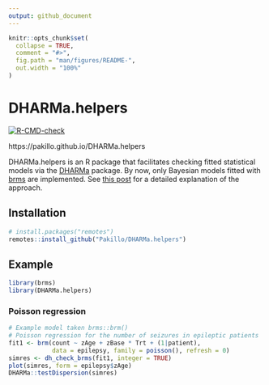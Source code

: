 ```yaml
---
output: github_document
---
```


<!-- README.md is generated from README.Rmd. Please edit that file -->

```r
knitr::opts_chunk$set(
  collapse = TRUE,
  comment = "#>",
  fig.path = "man/figures/README-",
  out.width = "100%"
)
```

# DHARMa.helpers

<!-- badges: start -->
[![R-CMD-check](https://github.com/Pakillo/DHARMa.helpers/actions/workflows/R-CMD-check.yaml/badge.svg)](https://github.com/Pakillo/DHARMa.helpers/actions/workflows/R-CMD-check.yaml)
<!-- badges: end -->

https://pakillo.github.io/DHARMa.helpers

DHARMa.helpers is an R package that facilitates checking fitted statistical models via the [DHARMa](https://cran.r-project.org/web/packages/DHARMa/vignettes/DHARMa.html) package. By now, only Bayesian models fitted with [brms](https://paul-buerkner.github.io/brms/) are implemented. See [this post](https://frodriguezsanchez.net/post/using-dharma-to-check-bayesian-models-fitted-with-brms/) for a detailed explanation of the approach.

## Installation

``` r
# install.packages("remotes")
remotes::install_github("Pakillo/DHARMa.helpers")
```

## Example

```r
library(brms)
library(DHARMa.helpers)
```

### Poisson regression

```r
# Example model taken brms::brm()
# Poisson regression for the number of seizures in epileptic patients
fit1 <- brm(count ~ zAge + zBase * Trt + (1|patient),
            data = epilepsy, family = poisson(), refresh = 0)
simres <- dh_check_brms(fit1, integer = TRUE)
plot(simres, form = epilepsy$zAge)
DHARMa::testDispersion(simres)
```




